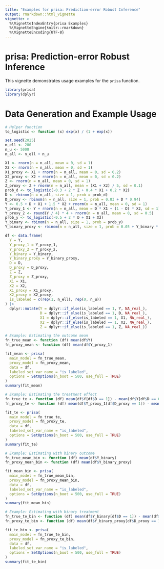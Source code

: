```yaml
---
title: "Examples for prisa: Prediction-error Robust Inference"
output: rmarkdown::html_vignette
vignette: >
  %\VignetteIndexEntry{prisa Examples}
  %\VignetteEngine{knitr::rmarkdown}
  %\VignetteEncoding{UTF-8}
---
```


# prisa: Prediction-error Robust Inference

This vignette demonstrates usage examples for the `prisa` function.

```r
library(prisa)
library(dplyr)
```

# Data Generation and Example Usage

```r
# Helper function
to_logistic <- function (x) exp(x) / (1 + exp(x))

set.seed(2025)
n_ell <- 200
n_u <- 5000
n_all <- n_ell + n_u

X1 <- rnorm(n = n_all, mean = 0, sd = 1)
X2 <- rnorm(n = n_all, mean = 0, sd = 1)
X1_proxy <- X1 + rnorm(n = n_all, mean = 0, sd = 0.2)
X2_proxy <- X2 + rnorm(n = n_all, mean = 0, sd = 0.2)
Z <- rnorm(n = n_all, mean = 0, sd = 1)
Z_proxy <- Z + rnorm(n = n_all, mean = (X1 + X2) / 5, sd = 0.1)
prob_d <- to_logistic(-0.3 + 2 * Z + 0.4 * X1 + 0.2 * X2)
D <- rbinom(n = n_all, size = 1, prob = prob_d)
D_proxy <- rbinom(n = n_all, size = 1, prob = 0.03 + D * 0.94)
Y <- 0.5 + D + X1 + 1.5 * X2 + rnorm(n = n_all, mean = 0, sd = 1)
Y_proxy_1 <- Y + rnorm(n = n_all, mean = D * X1 + (1 - D) * X2, sd = 1)
Y_proxy_2 <- round(Y / 4) * 4 + rnorm(n = n_all, mean = 0, sd = 0.5)
prob_y <- to_logistic(-0.5 + 2 * D + X1 + X2)
Y_binary <- rbinom(n = n_all, size = 1, prob = prob_y)
Y_binary_proxy <- rbinom(n = n_all, size = 1, prob = 0.05 + Y_binary * 0.9)

df <- data.frame(
  Y = Y,
  Y_proxy_1 = Y_proxy_1,
  Y_proxy_2 = Y_proxy_2,
  Y_binary = Y_binary,
  Y_binary_proxy = Y_binary_proxy,
  D = D,
  D_proxy = D_proxy,
  Z = Z,
  Z_proxy = Z_proxy,
  X1 = X1,
  X2 = X2,
  X1_proxy = X1_proxy,
  X2_proxy = X2_proxy,
  is_labeled = c(rep(1, n_ell), rep(0, n_u))
) |> 
  dplyr::mutate(Y = dplyr::if_else(is_labeled == 1, Y, NA_real_),
                D = dplyr::if_else(is_labeled == 1, D, NA_real_),
                X1 = dplyr::if_else(is_labeled == 1, X1, NA_real_),
                X2 = dplyr::if_else(is_labeled == 1, X2, NA_real_),
                Z = dplyr::if_else(is_labeled == 1, Z, NA_real_))

# Example: Estimating the outcome mean
fn_true_mean <- function (df) mean(df$Y)
fn_proxy_mean <- function (df) mean(df$Y_proxy_1)

fit_mean <- prisa(
  main_model = fn_true_mean,
  proxy_model = fn_proxy_mean,
  data = df,
  labeled_set_var_name = "is_labeled",
  options = SetOptions(n_boot = 500, use_full = TRUE)
)
summary(fit_mean)

# Example: Estimating the treatment effect
fn_true_te <- function (df) mean(df$Y[df$D == 1]) - mean(df$Y[df$D == 0])
fn_proxy_te <- function (df) mean(df$Y_proxy_1[df$D_proxy == 1]) - mean(df$Y_proxy_1[df$D_proxy == 0])

fit_te <- prisa(
  main_model = fn_true_te,
  proxy_model = fn_proxy_te,
  data = df,
  labeled_set_var_name = "is_labeled",
  options = SetOptions(n_boot = 500, use_full = TRUE)
)
summary(fit_te)

# Example: Estimating with binary outcome
fn_true_mean_bin <- function (df) mean(df$Y_binary)
fn_proxy_mean_bin <- function (df) mean(df$Y_binary_proxy)

fit_mean_bin <- prisa(
  main_model = fn_true_mean_bin,
  proxy_model = fn_proxy_mean_bin,
  data = df,
  labeled_set_var_name = "is_labeled",
  options = SetOptions(n_boot = 500, use_full = TRUE)
)
summary(fit_mean_bin)

# Example: Estimating with binary treatment
fn_true_te_bin <- function (df) mean(df$Y_binary[df$D == 1]) - mean(df$Y_binary[df$D == 0])
fn_proxy_te_bin <- function (df) mean(df$Y_binary_proxy[df$D_proxy == 1]) - mean(df$Y_binary_proxy[df$D_proxy == 0])

fit_te_bin <- prisa(
  main_model = fn_true_te_bin,
  proxy_model = fn_proxy_te_bin,
  data = df,
  labeled_set_var_name = "is_labeled",
  options = SetOptions(n_boot = 500, use_full = TRUE)
)
summary(fit_te_bin)
```


